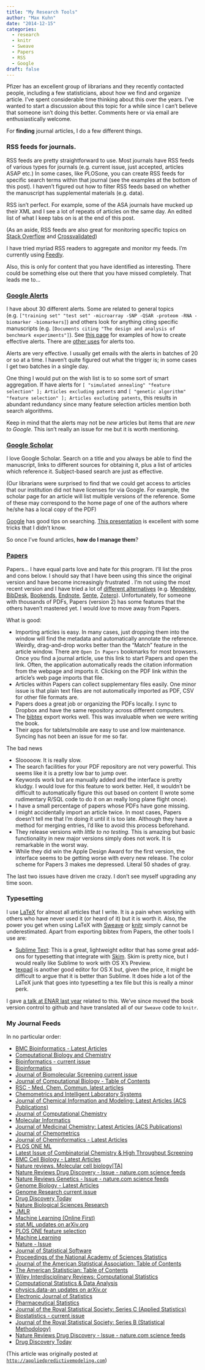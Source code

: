 ```yaml
---
title: "My Research Tools"
author: "Max Kuhn"
date: "2014-12-15"
categories:
  - research
  - knitr
  - Sweave
  - Papers
  - RSS
  - Google
draft: false
---
```


Pfizer has an excellent group of librarians and they recently contacted people, including a few statisticians, about how we find and organize article. I've spent considerable time thinking about this over the years. I've wanted to start a discussion about this topic for a while since I can't believe that someone isn't doing this better. Comments here or via email are enthusiastically welcome. 

For **finding** journal articles, I do a few different things.

### RSS feeds for journals.  

RSS feeds are pretty straightforward to use. Most journals have RSS feeds of various types for journals (e.g. current issue, just accepted, articles ASAP etc.) In some cases, like PLOSone, you can create RSS feeds for specific search terms within that journal (see the examples at the bottom of this post). I haven't figured out how to filter RSS feeds based on whether the manuscript has supplemental materials (e.g. data). 

RSS isn't perfect. For example, some of the ASA journals have mucked up their XML and I see a lot of repeats of articles on the same day. An edited list of what I keep tabs on is at the end of this post. 

(As an aside, RSS feeds are also great for monitoring specific topics on [Stack Overflow](http://stackoverflow.com) and [Crossvalidated](http://stats.stackexchange.com))

I have tried myriad RSS readers to aggregate and monitor my feeds. I'm currently using [Feedly](https://feedly.com). 

Also, this is only for content that you have identified as interesting. There could be something else out there that you have missed completely. That leads me to...


### [Google Alerts](https://www.google.com/alerts)

I have about 30 different alerts. Some are related to general topics (e.g. `["training set" "test set" -microarray -SNP -QSAR -proteom -RNA -biomarker -biomarkers]`) and others look for anything citing specific manuscripts (e.g. `[Documents citing "The design and analysis of benchmark experiments"]`). See [this page](https://support.google.com/alerts/answer/4815780?hl=en) for examples of how to create effective alerts. There are [other uses](http://lifehacker.com/five-creative-uses-for-google-alerts-475278626) for alerts too. 

Alerts are very effective. I usually get emails with the alerts in batches of 20 or so at a time. I haven't quite figured out what the trigger is; in some cases I get two batches in a single day. 

One thing I would put on the wish list is to so some sort of smart aggregation. If have alerts for `[ "simulated annealing" "feature selection" ]; Articles excluding patents` and `[ "genetic algorithm" "feature selection" ]; Articles excluding patents`, this results in abundant redundancy since many feature selection articles mention both search algorithms.

Keep in mind that the alerts may not be _new_ articles but items that are _new to Google_. This isn't really an issue for me but it is worth mentioning. 


### [Google Scholar](http://scholar.google.com)


I love Google Scholar. Search on a title and you always be able to find the manuscript, links to different sources for obtaining it, plus a list of articles which reference it. Subject-based search are just as effective. 

(Our librarians were surprised to find that we could get access to articles that our institution did not have licenses for via Google. For example, the scholar page for an article will list multiple versions of the reference. Some of these may correspond to the home page of one of the authors where he/she has a local copy of the PDF)

[Google](http://scholar.google.com/intl/en-US/scholar/help.html) has good tips on searching. [This presentation](http://www.slideshare.net/mhardy/extreme-googling-tips-tricks-for-expert-searching-presentation) is excellent with some tricks that I didn't know. 


So once I've found articles, **how do I manage them**? 


### [Papers](http://www.papersapp.com)


Papers... I have equal parts love and hate for this program. I'll list the pros and cons below. I should say that I have been using this since the original version and have become increasingly frustrated . I'm not using the most recent version and I have tried a lot of [different alternatives](http://en.wikipedia.org/wiki/Comparison_of_reference_management_software) (e.g. [Mendeley](http://www.mendeley.com), [BibDesk](http://bibdesk.sourceforge.net), [Bookends](http://www.sonnysoftware.com/bookends/bookends.html), [Endnote](http://endnote.com), [Sente](http://www.thirdstreetsoftware.com/site/Sente.html), [Zotero](https://www.zotero.org)). Unfortunately, for someone with thousands of PDFs, Papers (version 2) has some features that the others haven't mastered yet. I would _love_ to move away from Papers. 

What is good:

* Importing articles is easy. In many cases, just dropping them into the window will find the metadata and automatically annotate the reference. Weirdly, drag-and-drop works better than the "Match" feature in the article window. There are `Open In Papers` bookmarks for most browsers. Once you find a journal article, use this link to start Papers and open the link. Often, the application automatically reads the citation information from the webpage and imports it. Clicking on the PDF link within the article's web page imports that file. 
* Articles within Papers can collect supplementary files easily. One minor issue is that plain text files are not automatically imported as PDF, CSV for other file formats are. 
* Papers does a great job or organizing the PDFs locally. I sync to Dropbox and have the same repository across different computers. 
* The [bibtex](https://www.economics.utoronto.ca/osborne/latex/BIBTEX.HTM) export works well. This was invaluable when we were writing the book. 
* Their apps for tablets/mobile are easy to use and low maintenance. Syncing has not been an issue for me so far. 

The bad news

* Slooooow. It is really slow.
* The search facilities for your PDF repository are not very powerful. This seems like it is a pretty low bar to jump over. 
* Keywords work but are manually added and the interface is pretty kludgy. I would love for this feature to work better. Hell, it wouldn't be difficult to automatically figure this out based on content (I wrote some rudimentary R/SQL code to do it on an really long plane flight once). 
* I have a small percentage of papers whose PDFs have gone missing. 
* I might accidentally import an article twice. In most cases, Papers doesn't tell me that I'm doing it until it is too late. Although they have a method for merging entries, I'd like to avoid this process beforehand. 
* They release versions with _little to no testing_. This is amazing but basic functionality in new major versions simply does not work. It is remarkable in the worst way. 
* While they did win the  Apple Design Award for the first version, the interface seems to be getting worse with every new release. The color scheme for Papers 3 makes me depressed. Literal 50 shades of gray. 

The last two issues have driven me crazy. I don't see myself upgrading any time soon. 


### Typesetting

I use [LaTeX](http://en.wikipedia.org/wiki/LaTeX) for almost all articles that I write. It is a pain when working with others who have never used it (or heard of it) but it is worth it. Also, the power you get when using LaTeX with [Sweave](https://www.stat.uni-muenchen.de/~leisch/Sweave/) or [knitr](http://yihui.name/knitr/) simply cannot be underestimated. Apart from exporting bibtex from Papers, the other tools I use are:

* [Sublime Text](http://www.sublimetext.com): This is a great, lightweight editor that has some great add-ons for typesetting that integrate with [Skim](http://skim-app.sourceforge.net). Skim is pretty nice, but I would really like Sublime to work with OS X's Preview.  
* [texpad](https://www.texpadapp.com) is another good editor for OS X but, given the price, it might be difficult to argue that it is better than Sublime. It does hide a lot of the LaTeX junk that goes into typesetting a tex file but this is really a minor perk. 

I gave [a talk at ENAR last year](https://dl.dropboxusercontent.com/u/10053401/KuhnENAR.pdf) related to this. We've since moved the book version control to github and have translated all of our `Sweave` code to `knitr`. 


### My Journal Feeds

In no particular order:

* [BMC Bioinformatics - Latest Articles](http://www.biomedcentral.com/bmcbioinformatics/rss/)
* [Computational Biology and Chemistry](http://rss.sciencedirect.com/publication/science/11514)
* [Bioinformatics - current issue](http://bioinformatics.oxfordjournals.org/rss/current.xml)
* [Bioinformatics](http://barf.jcowboy.org/bioinformatics.xml)
* [Journal of Biomolecular Screening current issue](http://jbx.sagepub.com/rss/current.xml)
* [Journal of Computational Biology - Table of Contents](http://www.liebertonline.com/action/showFeed?ui=0&mi=3fcrht&ai=rz&jc=cmb&type=etoc&feed=rss)
* [RSC - Med. Chem. Commun. latest articles](http://feeds.rsc.org/rss/MD?format=xml)
* [Chemometrics and Intelligent Laboratory Systems](http://rss.sciencedirect.com/publication/science/5232)
* [Journal of Chemical Information and Modeling: Latest Articles (ACS Publications)](http://feeds.feedburner.com/acs/jcisd8)
* [Journal of Computational Chemistry](http://bit.ly/127TmgW)
* [Molecular Informatics](http://bit.ly/1vzOZF3)
* [Journal of Medicinal Chemistry: Latest Articles (ACS Publications)](http://feeds.feedburner.com/acs/jmcmar)
* [Journal of Chemometrics](http://bit.ly/1y9b14S)
* [Journal of Cheminformatics - Latest Articles](http://www.jcheminf.com/latest/rss)
* [PLOS ONE ML](http://bit.ly/15LgkvC)
* [Latest Issue of Combinatorial Chemistry &#38; High Throughput Screening](http://api.ingentaconnect.com/content/ben/cchts/latest?format=rss)
* [BMC Cell Biology - Latest Articles](http://www.biomedcentral.com/bmccellbiol/latest/rss)
* [Nature reviews. Molecular cell biology[TA]](http://www.unboundmedicine.com/medline/ebm/journal/Nature_reviews._Molecular_cell_biology.rss)
* [Nature Reviews Drug Discovery - Issue - nature.com science feeds](http://feeds.nature.com/nrd/rss/current)
* [Nature Reviews Genetics - Issue - nature.com science feeds](http://www.nature.com/nrg/current_issue/rss)
* [Genome Biology - Latest Articles](http://genomebiology.com/rss)
* [Genome Research current issue](http://genome.cshlp.org/rss/current.xml)
* [Drug Discovery Today](http://rss.sciencedirect.com/publication/science/5020)
* [Nature Biological Sciences Research](http://feeds.nature.com/NatureBiologicalSciencesResearch)
* [JMLR](http://jmlr.csail.mit.edu/jmlr.xml)
* [Machine Learning (Online First)](http://www.springerlink.com/content/0885-6125/preprint/?export=rss)
* [stat.ML updates on arXiv.org](http://arxiv.org/rss/stat.ML)
* [PLOS ONE feature selection](http://bit.ly/1yw18wI)
* [Machine Learning](http://rd.springer.com/search.rss?facet-content-type=Article&facet-journal-id=10994&channel-name=Machine%20Learning)
* [Nature - Issue](http://feeds.nature.com/nature/rss/current)
* [Journal of Statistical Software](http://www.jstatsoft.org/rss)
* [Proceedings of the National Academy of Sciences Statistics](http://www.pnas.org/rss/Statistics.xml)
* [Journal of the American Statistical Association: Table of Contents](http://amstat.tandfonline.com/action/showFeed?ui=0&mi=5ugd1w&ai=4ep&jc=uasa20&type=etoc&feed=rss)
* [The American Statistician: Table of Contents](http://amstat.tandfonline.com/action/showFeed?ui=0&mi=5ugd1w&ai=4et&jc=utas20&type=etoc&feed=rss)
* [Wiley Interdisciplinary Reviews: Computational Statistics](http://bit.ly/1vzPm2w)
* [Computational Statistics & Data Analysis](http://rss.sciencedirect.com/publication/science/5880)
* [physics.data-an updates on arXiv.or](http://arxiv.org/rss/physics.data-an)
* [Electronic Journal of Statistics](http://projecteuclid.org/feeds/euclid.ejs_article_rss.xml)
* [Pharmaceutical Statistics](http://bit.ly/127TKMh)
* [Journal of the Royal Statistical Society: Series C (Applied Statistics)](http://bit.ly/1rGIWQJ)
* [Biostatistics - current issue](http://biostatistics.oxfordjournals.org/rss/current.xml)
* [Journal of the Royal Statistical Society: Series B (Statistical Methodology)](http://bit.ly/1zG0QC7)
* [Nature Reviews Drug Discovery - Issue - nature.com science feeds](http://feeds.nature.com/nrd/rss/current)
* [Drug Discovery Today](http://rss.sciencedirect.com/publication/science/5020)

(This article was originally posted at [`http://appliedpredictivemodeling.com`](https://appliedpredictivemodeling.com/blog/2014/11/29/my-research-tools))